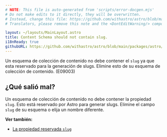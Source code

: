 ```yaml
---
# NOTE: This file is auto-generated from 'scripts/error-docgen.mjs'
# Do not make edits to it directly, they will be overwritten.
# Instead, change this file: https://github.com/withastro/astro/blob/main/packages/astro/src/core/errors/errors-data.ts
# Translators, please remove this note and the <DontEditWarning/> component.

layout: ~/layouts/MainLayout.astro
title: Content Schema should not contain slug.
i18nReady: true
githubURL: https://github.com/withastro/astro/blob/main/packages/astro/src/core/errors/errors-data.ts
---
```


Un esquema de colección de contenido no debe contener el `slug` ya que esta reservado para la generación de slugs. Elimine esto de su esquema de colección de contenido.
(E09003)

## ¿Qué salió mal?
Un esquema de colección de contenido no debe contener la propiedad `slug`. Esto está reservado por Astro para generar slugs. Elimine el campo `slug` de su esquema o elija un nombre diferente.

**Ver también:**
-  [La propiedad reservada `slug`](/es/guides/content-collections/)
